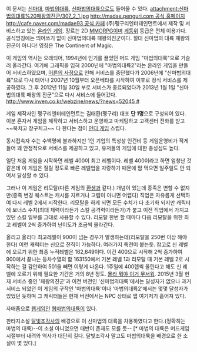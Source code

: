이 문서는 [[신마대]], [[마법의대륙]], [[신마법의대륙]]으로도 들어올 수 있다.
attachment:신마법의대륙%20패왕의진군/307_2_1.jpg
[[http://madae.penguri.com 공식 홈페이지]]
[[http://cafe.naver.com/madae93 공식 카페]]
(주)펭구리엔터테인먼트에서 제작 및 서비스하고 있는 [[온라인 게임]]. 장르는 2D [[MMORPG]]이며 [[게등위]] 등급은 전체 이용가다. 공식명칭에는 띄어쓰기 없이 신마법의대륙 패왕의진군이다. 절대 신마법의 대륙 패왕의 진군이 아니다! 영칭은 The Continent of Magic.

이 게임의 역사는 오래되어, 1994년에 인기를 끌었던 머드 게임 "마법의대륙"으로 거슬러 올라간다. 여기에 그래픽을 입혀 2000년에 "마법의대륙2"라는 온라인 게임을 만들어 서비스하였으며, [[어른의 사정]]으로 인해 서비스를 중단했다가 2006년에 "신마법의대륙"으로 다시 태어나 2007년 10월부터 오픈베타를 시작하여 이후로 정식 서비스를 제공하였다. 그 후 2012년 11월 30일 부로 서비스가 종료되었다가 2013년 1월 1일 "신마법의대륙 패왕의 진군"으로 다시 서비스에 들어갔다. [[http://www.inven.co.kr/webzine/news/?news=52045 #]]

게임 제작사인 펭구리엔터테인먼트는 김태환(펭구리) 대표 '''단 1명'''으로 구성되어 있다. 이분 혼자서 게임을 제작하고 서비스하고 운영하고 마케팅하고 고객센터 전화를 받고 ~~북치고 장구치고~~ 다 한다는 점이 [[인디 게임]] 스럽다.

동시접속자 수는 수백명에 불과하지만 1인 기업의 특성상 인건비 등 게임운영비가 적게 들어 꽤 안정적으로 서비스를 제공하고 있고, 유저들의 게임에 대한 충성심도 높다.

일단 처음 게임을 시작하면 레벨 400이 최고 레벨이다. 레벨 400이라고 하면 엄청난 것 같은데 이 게임은 질릴 정도로 빠른 레벨업을 자랑하기 때문에 맘 먹으면 일주일도 안 되어서 달성할 수 있다.

그러나 이 게임은 리모탈(다른 게임의 [[환생]]과 같다.) 개념이 있는데 종족은 변할 수 없지만(종족 변경 퀘스트는 캐시를 지르거나 고렙이 아니면 어렵다) 직업은 자유롭게 선택하여 다시 레벨 2에서 시작한다. 리모탈을 하게 되면 모든 수치가 다 초기화 되지만 캐릭터에 보너스 수치(최대 체력이라든가 스킬 공격력이라든가)가 붙고 이전 직업에서 가지고 있던 스킬 일부를 그대로 사용할 수 있다. 리모탈 한번 할 때마다 다음 리모탈을 위한 최고 레벨이 2씩 증가하여 난이도가 조금씩 올라간다.

올리고 올리다 최고레벨이 900이 넘는 경우가 발생하는데(리모탈을 250번 이상 해야한다) 이런 캐릭터는 신으로 전직이 가능하다.  여러가지 특전이 붙는듯. 참고로 신 레벨에 오르기 위한 최종 누적레벨은 162,649이다. 이건 400으로 시작해 2씩 증가하여 900에서 끝나는 등차수열의 합 163150에서 기본 레벨 1과 리모탈 때 기본 레벨 2로 시작하는 걸 감안하여 501을 빼면 이렇게 나온다. 1주일에 400렙씩 올린다고 해도 신 레벨에 오르기 위해 필요한 기간은 거의 8년 정도. [[몰라 뭐야 이거 무서워]]. 2015년 3월 현재 서비스 중인 '패왕의진군'과 이전 버전인 '신마법의대륙'에서는 달성자가 없으나 과거 서비스 되었던 이 게임의 구작인 '마법의대륙'이나 '마법의대륙2'에서는 몇몇 달성자가 있었던 듯하며 그 캐릭터들은 현재 버전에서는 NPC 상태로 맵 여기저기 흩어져 있다.

자매품으로 [[웹게임]]인 [[웹마법의대륙]]이 있다.

판타지소설 [[달빛조각사]]의 배경으로 이 신마법의 대륙을 차용하였다고 한다.(정확히는 마법의 대륙)--이 소설 아니었으면 태반이 존재도 모를 듯--
[* 마법의 대륙은 머드게임시절부터 내려와 역사가 대단히 길다. 달빛조각사 말고도 마법의대륙을 배경으로 한 소설이 몇 있다.]
